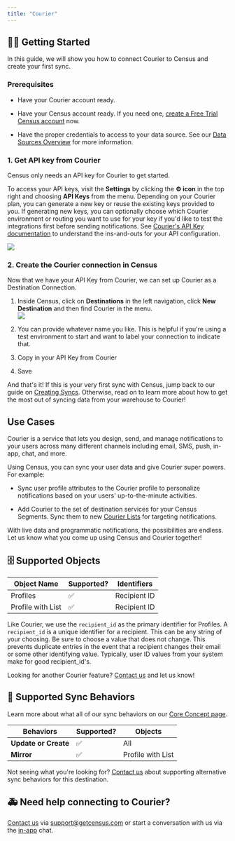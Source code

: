 ```yaml
---
title: "Courier"
---
```


## 🏃‍♀️ Getting Started

‌In this guide, we will show you how to connect Courier to Census and create your first sync.

### Prerequisites

* Have your Courier account ready.

* Have your Census account ready. If you need one, [create a Free Trial Census account](https://app.getcensus.com/) now.

* Have the proper credentials to access to your data source. See our [Data Sources Overview](/sources/overview) for more information.

### 1\. Get API key from Courier

Census only needs an API key for Courier to get started.

To access your API keys, visit the **Settings** by clicking the **⚙ icon** in the top right and choosing **API Keys** from the menu. Depending on your Courier plan, you can generate a new key or reuse the existing keys provided to you. If generating new keys, you can optionally choose which Courier environment or routing you want to use for your key if you'd like to test the integrations first before sending notifications. See [Courier's API Key documentation](https://help.courier.com/en/articles/4677510-using-environments-api-keys-and-migrating-assets#api-keys-and-environments) to understand the ins-and-outs for your API configuration.

![](/images/destinations/screely-1663203538444.png)

### 2\. **Create the Courier connection in Census**

Now that we have your API Key from Courier, we can set up Courier as a Destination Connection.

1. Inside Census, click on **Destinations** in the left navigation, click **New Destination** and then find Courier in the menu.  
![](/images/destinations/screely-1663203741963.png)

2. You can provide whatever name you like. This is helpful if you're using a test environment to start and want to label your connection to indicate that.

3. Copy in your API Key from Courier

4. Save

And that's it! If this is your very first sync with Census, jump back to our guide on [Creating Syncs](/basics/core-concept#creating-syncs). Otherwise, read on to learn more about how to get the most out of syncing data from your warehouse to Courier!

## Use Cases

Courier is a service that lets you design, send, and manage notifications to your users across many different channels including email, SMS, push, in-app, chat, and more.

Using Census, you can sync your user data and give Courier super powers. For example:

* Sync user profile attributes to the Courier profile to personalize notifications based on your users' up-to-the-minute activities.

* Add Courier to the set of destination services for your Census Segments. Sync them to new [Courier Lists](https://www.courier.com/blog/introducing-the-lists-api/) for targeting notifications.

With live data and programmatic notifications, the possibilities are endless. Let us know what you come up using Census and Courier together!

## 🗄️ Supported Objects

| Object Name       | Supported? | Identifiers  |
| ----------------- | ---------- | ------------ |
| Profiles          | ✅          | Recipient ID |
| Profile with List | ✅          | Recipient ID |

Like Courier, we use the `recipient_id` as the primary identifier for Profiles. A `recipient_id` is a unique identifier for a recipient. This can be any string of your choosing. Be sure to choose a value that does not change. This prevents duplicate entries in the event that a recipient changes their email or some other identifying value. Typically, user ID values from your system make for good recipient\_id's.

Looking for another Courier feature? [Contact us](mailto:support@getcensus.com) and let us know!

## 🔄 Supported Sync Behaviors

Learn more about what all of our sync behaviors on our [Core Concept page](/basics/core-concept#the-different-sync-behaviors).

| **Behaviors**        | **Supported?** | **Objects**       |
| -------------------- | -------------- | ----------------- |
| **Update or Create** | ✅              | All               |
| **Mirror**           | ✅              | Profile with List |

‌Not seeing what you're looking for? [Contact us](mailto:support@getcensus.com) about supporting alternative sync behaviors for this destination.

## 🚑 Need help connecting to Courier?

[Contact us](mailto:support@getcensus.com) via support@getcensus.com or start a conversation with us via the [in-app](https://app.getcensus.com) chat.